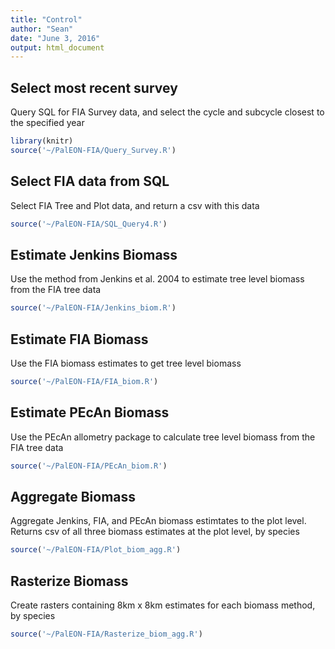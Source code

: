 ```yaml
---
title: "Control"
author: "Sean"
date: "June 3, 2016"
output: html_document
---
```


## Select most recent survey
Query SQL for FIA Survey data, and select the cycle and subcycle closest to the specified year 
```r
library(knitr)
source('~/PalEON-FIA/Query_Survey.R')
```

## Select FIA data from SQL
Select FIA Tree and Plot data, and return a csv with this data
```r
source('~/PalEON-FIA/SQL_Query4.R')
```

## Estimate Jenkins Biomass
Use the method from Jenkins et al. 2004 to estimate tree level biomass from the FIA tree data
```r
source('~/PalEON-FIA/Jenkins_biom.R')
```

## Estimate FIA Biomass
Use the FIA biomass estimates to get tree level biomass
```r
source('~/PalEON-FIA/FIA_biom.R')
```

## Estimate PEcAn Biomass
Use the PEcAn allometry package to calculate tree level biomass from the FIA tree data
```r
source('~/PalEON-FIA/PEcAn_biom.R')
```

## Aggregate Biomass
Aggregate Jenkins, FIA, and PEcAn biomass estimtates to the plot level. Returns csv of all three biomass estimates at the plot level, by species
```r
source('~/PalEON-FIA/Plot_biom_agg.R')
```

## Rasterize Biomass
Create rasters containing 8km x 8km estimates for each biomass method, by species
```r
source('~/PalEON-FIA/Rasterize_biom_agg.R')
```
